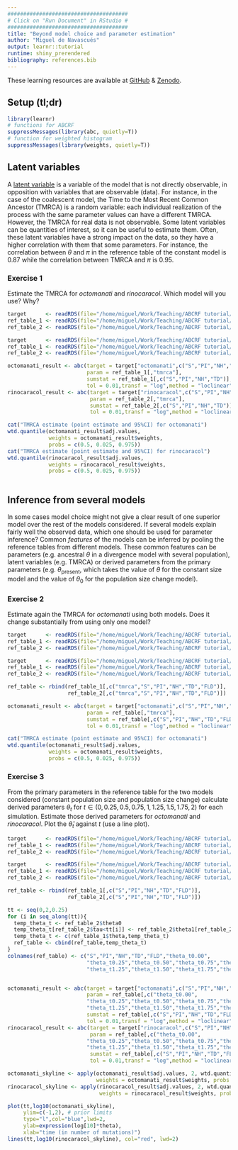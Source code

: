 ```yaml
---
######################################
# Click on "Run Document" in RStudio #
######################################
title: "Beyond model choice and parameter estimation"
author: "Miguel de Navascués"
output: learnr::tutorial
runtime: shiny_prerendered
bibliography: references.bib
---
```


These learning resources are available at [GitHub](https://github.com/mnavascues/ABCRFtutorial) & [Zenodo](http://doi.org/10.5281/zenodo.1435503).

## Setup (tl;dr)

```r
library(learnr)
# functions for ABCRF
suppressMessages(library(abc, quietly=T))
# function for weighted histogram
suppressMessages(library(weights, quietly=T))
```

## Latent variables

A [latent variable](https://en.wikipedia.org/wiki/Latent_variable) is a variable of the model that is not directly observable, in opposition with variables that are observable (data). For instance, in the case of the coalescent model, the Time to the Most Recent Common Ancestor (TMRCA) is a random variable: each individual realization of the process with the same parameter values can have a different TMRCA. However, the TMRCA for real data is not observable. Some latent variables can be quantities of interest, so it can be useful to estimate them. Often, these latent variables have a strong impact on the data, so they have a higher correlation with them that some parameters. For instance, the correlation between $\theta$ and $\pi$ in the reference table  of the constant model is 0.87 while the correlation between TMRCA and $\pi$ is 0.95.

### Exercise 1

Estimate the TMRCA for *octomanati* and *rinocaracol*. Which model will you use? Why?

```r
target      <- readRDS(file="/home/miguel/Work/Teaching/ABCRF tutorial/target.RDS")
ref_table_1 <- readRDS(file="/home/miguel/Work/Teaching/ABCRF tutorial/ref_table_1.RDS")
ref_table_2 <- readRDS(file="/home/miguel/Work/Teaching/ABCRF tutorial/ref_table_2.RDS")


```

```r
target      <- readRDS(file="/home/miguel/Work/Teaching/ABCRF tutorial/target.RDS")
ref_table_1 <- readRDS(file="/home/miguel/Work/Teaching/ABCRF tutorial/ref_table_1.RDS")
ref_table_2 <- readRDS(file="/home/miguel/Work/Teaching/ABCRF tutorial/ref_table_2.RDS")

octomanati_result <- abc(target = target["octomanati",c("S","PI","NH","TD")],
                         param = ref_table_1[,"tmrca"],
                         sumstat = ref_table_1[,c("S","PI","NH","TD")],
                         tol = 0.01,transf = "log",method = "loclinear")
rinocaracol_result <- abc(target = target["rinocaracol",c("S","PI","NH","TD")],
                          param = ref_table_2[,"tmrca"],
                          sumstat = ref_table_2[,c("S","PI","NH","TD")],
                          tol = 0.01,transf = "log",method = "loclinear")

cat("TMRCA estimate (point estimate and 95%CI) for octomanati")
wtd.quantile(octomanati_result$adj.values,
             weights = octomanati_result$weights,
             probs = c(0.5, 0.025, 0.975))
cat("TMRCA estimate (point estimate and 95%CI) for rinocaracol")
wtd.quantile(rinocaracol_result$adj.values,
             weights = rinocaracol_result$weights,
             probs = c(0.5, 0.025, 0.975))
    
```

## Inference from several models

In some cases model choice might not give a clear result of one superior model over the rest of the models considered. If several models explain fairly well the observed data, which one should be used for parameter inference? Common *features* of the models can be inferred by pooling the reference tables from different models. These common features can be parameters (e.g. ancestral $\theta$ in a divergence model with several population), latent variables (e.g. TMRCA) or derived parameters from the primary parameters (e.g. $\theta_{\mathrm{present}}$, which takes the value of $\theta$ for the constant size model and the value of $\theta_0$ for the population size change model).

### Exercise 2

Estimate again the TMRCA for *octomanati* using both models. Does it change substantially from using only one model?

```r
target      <- readRDS(file="/home/miguel/Work/Teaching/ABCRF tutorial/target.RDS")
ref_table_1 <- readRDS(file="/home/miguel/Work/Teaching/ABCRF tutorial/ref_table_1.RDS")
ref_table_2 <- readRDS(file="/home/miguel/Work/Teaching/ABCRF tutorial/ref_table_2.RDS")
```


```r
target      <- readRDS(file="/home/miguel/Work/Teaching/ABCRF tutorial/target.RDS")
ref_table_1 <- readRDS(file="/home/miguel/Work/Teaching/ABCRF tutorial/ref_table_1.RDS")
ref_table_2 <- readRDS(file="/home/miguel/Work/Teaching/ABCRF tutorial/ref_table_2.RDS")

ref_table <- rbind(ref_table_1[,c("tmrca","S","PI","NH","TD","FLD")],
                   ref_table_2[,c("tmrca","S","PI","NH","TD","FLD")])

octomanati_result <- abc(target = target["octomanati",c("S","PI","NH","TD","FLD")],
                         param = ref_table[,"tmrca"],
                         sumstat = ref_table[,c("S","PI","NH","TD","FLD")],
                         tol = 0.01,transf = "log",method = "loclinear")

cat("TMRCA estimate (point estimate and 95%CI) for octomanati")
wtd.quantile(octomanati_result$adj.values,
             weights = octomanati_result$weights,
             probs = c(0.5, 0.025, 0.975))
```

### Exercise 3

From the primary parameters in the reference table for the two models considered (constant population size and population size change) calculate derived parameters $\theta_t$ for $t\in(0,0.25,0.5,0.75,1,1.25,1.5,1.75,2)$ for each simulation. Estimate those derived parameters for *octomanati* and *rinocaracol*. Plot the $\hat\theta_t$ against $t$ (use a line plot).

```r
target      <- readRDS(file="/home/miguel/Work/Teaching/ABCRF tutorial/target.RDS")
ref_table_1 <- readRDS(file="/home/miguel/Work/Teaching/ABCRF tutorial/ref_table_1.RDS")
ref_table_2 <- readRDS(file="/home/miguel/Work/Teaching/ABCRF tutorial/ref_table_2.RDS")


```

```r
target      <- readRDS(file="/home/miguel/Work/Teaching/ABCRF tutorial/target.RDS")
ref_table_1 <- readRDS(file="/home/miguel/Work/Teaching/ABCRF tutorial/ref_table_1.RDS")
ref_table_2 <- readRDS(file="/home/miguel/Work/Teaching/ABCRF tutorial/ref_table_2.RDS")

ref_table <- rbind(ref_table_1[,c("S","PI","NH","TD","FLD")],
                   ref_table_2[,c("S","PI","NH","TD","FLD")])

tt <- seq(0,2,0.25) 
for (i in seq_along(tt)){
  temp_theta_t <- ref_table_2$theta0
  temp_theta_t[ref_table_2$tau<tt[i]] <- ref_table_2$theta1[ref_table_2$tau<tt[i]]
  temp_theta_t <- c(ref_table_1$theta,temp_theta_t)
  ref_table <- cbind(ref_table,temp_theta_t)
}
colnames(ref_table) <- c("S","PI","NH","TD","FLD","theta_t0.00",
                         "theta_t0.25","theta_t0.50","theta_t0.75","theta_t1.00",
                         "theta_t1.25","theta_t1.50","theta_t1.75","theta_t2.00")


octomanati_result <- abc(target = target["octomanati",c("S","PI","NH","TD","FLD")],
                         param = ref_table[,c("theta_t0.00",
                         "theta_t0.25","theta_t0.50","theta_t0.75","theta_t1.00",
                         "theta_t1.25","theta_t1.50","theta_t1.75","theta_t2.00")],
                         sumstat = ref_table[,c("S","PI","NH","TD","FLD")],
                         tol = 0.01,transf = "log",method = "loclinear")
rinocaracol_result <- abc(target = target["rinocaracol",c("S","PI","NH","TD","FLD")],
                          param = ref_table[,c("theta_t0.00",
                         "theta_t0.25","theta_t0.50","theta_t0.75","theta_t1.00",
                         "theta_t1.25","theta_t1.50","theta_t1.75","theta_t2.00")],
                          sumstat = ref_table[,c("S","PI","NH","TD","FLD")],
                          tol = 0.01,transf = "log",method = "loclinear")

octomanati_skyline <- apply(octomanati_result$adj.values, 2, wtd.quantile,
                            weights = octomanati_result$weights, probs = 0.5)
rinocaracol_skyline <- apply(rinocaracol_result$adj.values, 2, wtd.quantile,
                             weights = rinocaracol_result$weights, probs = 0.5)

plot(tt,log10(octomanati_skyline),
     ylim=c(-1,2), # prior limits
     type="l",col="blue",lwd=2,
     ylab=expression(log[10]*theta),
     xlab="time (in number of mutations)")
lines(tt,log10(rinocaracol_skyline), col="red", lwd=2)
```
